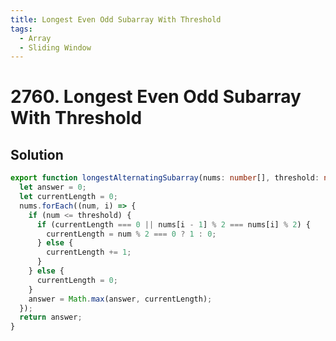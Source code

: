 ```yaml
---
title: Longest Even Odd Subarray With Threshold
tags:
  - Array
  - Sliding Window
---
```


# 2760. Longest Even Odd Subarray With Threshold

<Badges>
  <LevelBadge level="easy" />
  <TopicBadge name="Array" slug="array" />
  <TopicBadge name="Sliding Window" slug="sliding-window" />
</Badges>

## Solution

```typescript filename="solution.ts" copy
export function longestAlternatingSubarray(nums: number[], threshold: number): number {
  let answer = 0;
  let currentLength = 0;
  nums.forEach((num, i) => {
    if (num <= threshold) {
      if (currentLength === 0 || nums[i - 1] % 2 === nums[i] % 2) {
        currentLength = num % 2 === 0 ? 1 : 0;
      } else {
        currentLength += 1;
      }
    } else {
      currentLength = 0;
    }
    answer = Math.max(answer, currentLength);
  });
  return answer;
}
```

<ProblemLink
  codingSite="leetcode"
  href="https://leetcode.com/problems/longest-even-odd-subarray-with-threshold"
  title="Longest Even Odd Subarray With Threshold"
/>
